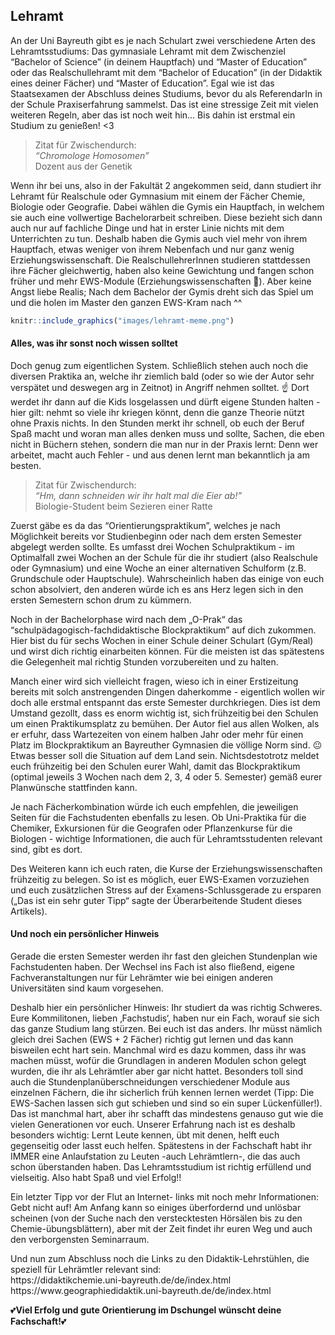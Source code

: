 ## Lehramt {#lehramt}

An der Uni Bayreuth gibt es je nach Schulart zwei verschiedene Arten des Lehramtsstudiums: Das gymnasiale Lehramt mit dem Zwischenziel “Bachelor of Science” (in deinem Hauptfach) und “Master of Education” 
oder das Realschullehramt mit dem “Bachelor of Education” (in der Didaktik eines deiner Fächer) und “Master of Education”. Egal wie ist das Staatsexamen der Abschluss deines Studiums, bevor du als ReferendarIn in der Schule Praxiserfahrung sammelst. 
Das ist eine stressige Zeit mit vielen weiteren Regeln, aber das ist noch weit hin… Bis dahin ist erstmal ein Studium zu genießen! <3

> Zitat für Zwischendurch:<br>
> *"Chromologe Homosomen"*<br>
> Dozent aus der Genetik

Wenn ihr bei uns, also in der Fakultät 2 angekommen seid, dann studiert ihr Lehramt für Realschule oder Gymnasium mit einem der Fächer Chemie, Biologie oder Geografie. Dabei wählen die Gymis ein Hauptfach, in welchem sie auch eine vollwertige Bachelorarbeit schreiben. 
Diese bezieht sich dann auch nur auf fachliche Dinge und hat in erster Linie nichts mit dem Unterrichten zu tun. Deshalb haben die Gymis auch viel mehr von ihrem Hauptfach, etwas weniger von ihrem Nebenfach und nur ganz wenig Erziehungswissenschaft. 
Die RealschullehrerInnen studieren stattdessen ihre Fächer gleichwertig, haben also keine Gewichtung und fangen schon früher und mehr EWS-Module (Erziehungswissenschaften 🤗). Aber keine Angst liebe Realis; 
Nach dem Bachelor der Gymis dreht sich das Spiel um und die holen im Master den ganzen EWS-Kram nach ^^  

```r
knitr::include_graphics("images/lehramt-meme.png")
```

#### Alles, was ihr sonst noch wissen solltet {-}

Doch genug zum eigentlichen System. Schließlich stehen auch noch die diversen Praktika an, welche ihr ziemlich bald (oder so wie der Autor sehr verspätet und deswegen arg in Zeitnot) in Angriff nehmen solltet. ☝️ 
Dort werdet ihr dann auf die Kids losgelassen und dürft eigene Stunden halten - hier gilt: nehmt so viele ihr kriegen könnt, denn die ganze Theorie nützt ohne Praxis nichts. In den Stunden merkt ihr schnell, 
ob euch der Beruf Spaß macht und woran man alles denken muss und sollte, Sachen, die eben nicht in Büchern stehen, sondern die man nur in der Praxis lernt: Denn wer arbeitet, macht auch Fehler - und aus denen lernt man bekanntlich ja am besten. 

> Zitat für Zwischendurch:<br>
> *"Hm, dann schneiden wir ihr halt mal die Eier ab!"*<br>
> Biologie-Student beim Sezieren einer Ratte

Zuerst gäbe es da das “Orientierungspraktikum”, welches je nach Möglichkeit bereits vor Studienbeginn oder nach dem ersten Semester abgelegt werden sollte. Es umfasst drei Wochen Schulpraktikum - im Optimalfall zwei Wochen an der Schule für die ihr studiert 
(also Realschule oder Gymnasium) und eine Woche an einer alternativen Schulform (z.B. Grundschule oder Hauptschule). Wahrscheinlich haben das einige von euch schon absolviert, den anderen würde ich es ans Herz legen sich in den ersten Semestern schon drum zu kümmern. 

Noch in der Bachelorphase wird nach dem „O-Prak“ das “schulpädagogisch-fachdidaktische Blockpraktikum” auf dich zukommen. Hier bist du für sechs Wochen in einer Schule deiner Schulart (Gym/Real) und wirst dich richtig einarbeiten können. Für die meisten ist das spätestens die Gelegenheit mal richtig Stunden vorzubereiten und zu halten.

Manch einer wird sich vielleicht fragen, wieso ich in einer Erstizeitung bereits mit solch anstrengenden Dingen daherkomme - eigentlich wollen wir doch alle erstmal entspannt das erste Semester durchkriegen. Dies ist dem Umstand gezollt, dass es enorm wichtig ist, sich frühzeitig bei den Schulen um einen Praktikumsplatz zu bemühen. 
Der Autor fiel aus allen Wolken, als er erfuhr, dass Wartezeiten von einem halben Jahr oder mehr für einen Platz im Blockpraktikum an Bayreuther Gymnasien die völlige Norm sind. 😐 Etwas besser soll die Situation auf dem Land sein. Nichtsdestotrotz meldet euch frühzeitig bei den Schulen eurer Wahl, damit das Blockpraktikum 
(optimal jeweils 3 Wochen nach dem 2, 3, 4 oder 5. Semester) gemäß eurer Planwünsche stattfinden kann. 

Je nach Fächerkombination würde ich euch empfehlen, die jeweiligen Seiten für die Fachstudenten ebenfalls zu lesen. Ob Uni-Praktika für die Chemiker,
Exkursionen für die Geografen oder Pflanzenkurse für die Biologen - wichtige Informationen, die auch für Lehramtsstudenten relevant sind, gibt es dort.

Des Weiteren kann ich euch raten, die Kurse der Erziehungswissenschaften frühzeitig zu belegen. So ist es möglich, euer EWS-Examen vorzuziehen und euch zusätzlichen Stress auf der Examens-Schlussgerade zu ersparen („Das ist ein sehr guter Tipp“ sagte der Überarbeitende Student dieses Artikels). 

#### Und noch ein persönlicher Hinweis {-} 

Gerade die ersten Semester werden ihr fast den gleichen Stundenplan wie Fachstudenten haben. Der Wechsel ins Fach ist also fließend, eigene Fachveranstaltungen nur für Lehrämter wie bei einigen anderen Universitäten sind kaum vorgesehen.  

Deshalb hier ein persönlicher Hinweis: Ihr studiert da was richtig Schweres. Eure Kommilitonen, lieben ‚Fachstudis‘, haben nur ein Fach, worauf sie sich das ganze Studium lang stürzen. Bei euch ist das anders. Ihr müsst nämlich gleich drei Sachen (EWS + 2 Fächer) richtig gut lernen und das kann bisweilen echt hart sein. 
Manchmal wird es dazu kommen, dass ihr was machen müsst, wofür die Grundlagen in anderen Modulen schon gelegt wurden, die ihr als Lehrämtler aber gar nicht hattet. Besonders toll sind auch die Stundenplanüberschneidungen verschiedener Module aus einzelnen Fächern, die ihr sicherlich früh kennen lernen werdet (Tipp: Die EWS-Sachen lassen sich gut schieben 
und sind so ein super Lückenfüller!). Das ist manchmal hart, aber ihr schafft das mindestens genauso gut wie die vielen Generationen vor euch. Unserer Erfahrung nach ist es deshalb besonders wichtig: Lernt Leute kennen, übt mit denen, helft euch gegenseitig oder lasst euch helfen. Spätestens in der Fachschaft habt ihr IMMER eine Anlaufstation zu Leuten 
-auch Lehrämtlern-, die das auch schon überstanden haben. Das Lehramtsstudium ist richtig erfüllend und vielseitig. Also habt Spaß und viel Erfolg!!  

Ein letzter Tipp vor der Flut an Internet- links mit noch mehr Informationen: Gebt nicht auf!
Am Anfang kann so einiges überfordernd und unlösbar scheinen (von der Suche nach den verstecktesten Hörsälen bis zu den Chemie-übungsblättern), aber mit der Zeit findet ihr euren Weg und auch den verborgensten Seminarraum.

Und nun zum Abschluss noch die Links zu den Didaktik-Lehrstühlen, die speziell für Lehrämtler relevant sind:<br>
https://didaktikchemie.uni-bayreuth.de/de/index.html<br>
https://www.geographiedidaktik.uni-bayreuth.de/de/index.html

💕**Viel Erfolg und gute Orientierung im Dschungel wünscht deine Fachschaft!**💕